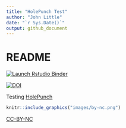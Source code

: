 ```yaml
---
title: "HolePunch Test"
author: "John Little"
date: "`r Sys.Date()`"
output: github_document
---
```

<!-- Edit the README.Rmd.  Readme.md is auto genererated --> 

README
======

<!-- badges: start -->
[![Launch Rstudio Binder](http://mybinder.org/badge.svg)](https://mybinder.org/v2/gh/libjohn/intro2r-holepunch/master?urlpath=rstudio)

[![DOI](https://zenodo.org/badge/194931705.svg)](https://zenodo.org/badge/latestdoi/194931705)
<!-- badges: end -->


Testing [HolePunch](https://karthik.github.io/holepunch/)

```r
knitr::include_graphics("images/by-nc.png")
```


[CC-BY-NC](https://creativecommons.org/licenses/by-nc/4.0/)
